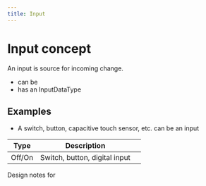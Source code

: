 ```yaml
---
title: Input 
---
```


# Input concept

An input is source for incoming change.

  - can be 
  - has an InputDataType





## Examples

  - A switch, button, capacitive touch sensor, etc. can be an input


| Type | Description | |
| -- |--- | -- |
| Off/On | Switch, button, digital input |

Design notes for 